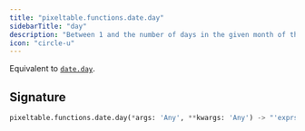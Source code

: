 ```yaml
---
title: "pixeltable.functions.date.day"
sidebarTitle: "day"
description: "Between 1 and the number of days in the given month of the given year."
icon: "circle-u"
---
```

Equivalent to [`date.day`](https://docs.python.org/3/library/datetime.html#datetime.date.day).


## Signature

```python
pixeltable.functions.date.day(*args: 'Any', **kwargs: 'Any') -> "'exprs.FunctionCall'"
```

